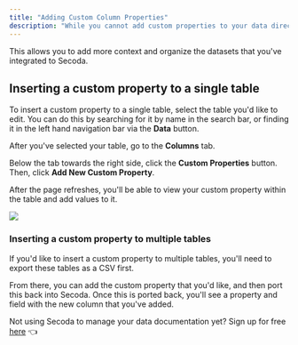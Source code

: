 ```yaml
---
title: "Adding Custom Column Properties"
description: "While you cannot add custom properties to your data directly from Secoda, you can indeed insert custom properties in your metadata."
---
```


This allows you to add more context and organize the datasets that you've integrated to Secoda. 

## Inserting a custom property to a single table

To insert a custom property to a single table, select the table you'd like to edit. You can do this by searching for it by name in the search bar, or finding it in the left hand navigation bar via the **Data** button. 

After you've selected your table, go to the **Columns** tab. 

Below the tab towards the right side, click the **Custom Properties** button. Then, click **Add New Custom Property**. 

After the page refreshes, you'll be able to view your custom property within the table and add values to it. 

![](https://3544070331-files.gitbook.io/~/files/v0/b/gitbook-x-prod.appspot.com/o/spaces%2FqxbfBjqa19PllrcxgKxO%2Fuploads%2FWpfUxi2LGUnKc00RgYcF%2Fezgif.com-gif-maker%20(9).gif?alt=media&token=5ebb3468-e9f1-4ddc-88bf-858756d654ad)

### Inserting a custom property to multiple tables

If you'd like to insert a custom property to multiple tables, you'll need to export these tables as a CSV first. 

From there, you can add the custom property that you'd like, and then port this back into Secoda. Once this is ported back, you'll see a property and field with the new column that you've added. 

Not using Secoda to manage your data documentation yet? Sign up for free [here](http://app.secoda.co/) 👈